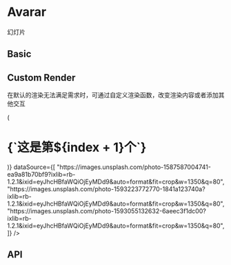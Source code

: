 

<Meta title="Components/Carousel" component={Carousel} />

# Avarar

幻灯片

## Basic

<Canvas>
  <Story name="Basic">
    <Carousel
      dataSource={[
        "https://images.unsplash.com/photo-1587587004741-ea9a81b70bf9?ixlib=rb-1.2.1&ixid=eyJhcHBfaWQiOjEyMDd9&auto=format&fit=crop&w=1350&q=80",
        "https://images.unsplash.com/photo-1593223772770-1841a123740a?ixlib=rb-1.2.1&ixid=eyJhcHBfaWQiOjEyMDd9&auto=format&fit=crop&w=1350&q=80",
        "https://images.unsplash.com/photo-1593055132632-6aeec3f1dc00?ixlib=rb-1.2.1&ixid=eyJhcHBfaWQiOjEyMDd9&auto=format&fit=crop&w=1350&q=80",
      ]}
    />
  </Story>
</Canvas>

## Custom Render

在默认的渲染无法满足需求时，可通过自定义渲染函数，改变渲染内容或者添加其他交互

<Canvas>
  <Story name="Custom Render">
    <Carousel
      renderSlide={(item, index) => (
        <div
          style={{
            backgroundImage: `url("${item}")`,
            position: "absolute",
            width: "100%",
            height: "100%",
            top: 0,
            left: 0,
            zIndex: 0,
          }}
        >
          <h1
            style={{
              color: "#fff",
            }}
          >
            {`这是第${index + 1}个`}
          </h1>
        </div>
      )}
      dataSource={[
        "https://images.unsplash.com/photo-1587587004741-ea9a81b70bf9?ixlib=rb-1.2.1&ixid=eyJhcHBfaWQiOjEyMDd9&auto=format&fit=crop&w=1350&q=80",
        "https://images.unsplash.com/photo-1593223772770-1841a123740a?ixlib=rb-1.2.1&ixid=eyJhcHBfaWQiOjEyMDd9&auto=format&fit=crop&w=1350&q=80",
        "https://images.unsplash.com/photo-1593055132632-6aeec3f1dc00?ixlib=rb-1.2.1&ixid=eyJhcHBfaWQiOjEyMDd9&auto=format&fit=crop&w=1350&q=80",
      ]}
    />
  </Story>
</Canvas>


## API
<ArgsTable of={Carousel} />
